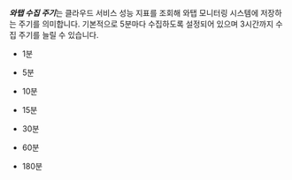 ***와탭 수집 주기***는 클라우드 서비스 성능 지표를 조회해 와탭 모니터링 시스템에 저장하는 주기를 의미합니다. 기본적으로 5분마다 수집하도록 설정되어 있으며 3시간까지 수집 주기를 늘릴 수 있습니다. 

* 1분

* 5분

* 10분

* 15분

* 30분

* 60분

* 180분